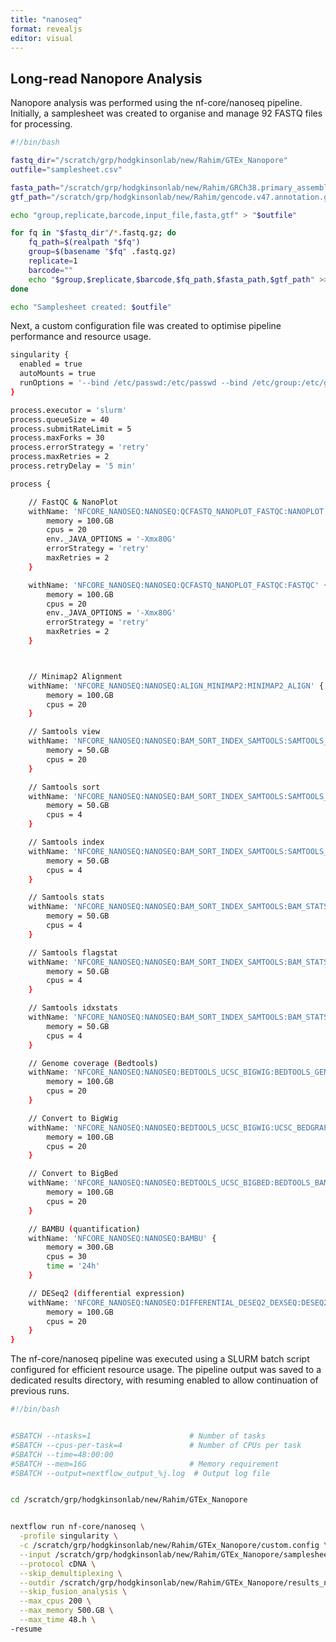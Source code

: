 ```yaml
---
title: "nanoseq"
format: revealjs
editor: visual
---
```



## Long-read Nanopore Analysis

Nanopore analysis was performed using the nf-core/nanoseq pipeline. Initially, a samplesheet was created to organise and manage 92 FASTQ files for processing.

```bash
#!/bin/bash

fastq_dir="/scratch/grp/hodgkinsonlab/new/Rahim/GTEx_Nanopore"
outfile="samplesheet.csv"

fasta_path="/scratch/grp/hodgkinsonlab/new/Rahim/GRCh38.primary_assembly.genome.fa"
gtf_path="/scratch/grp/hodgkinsonlab/new/Rahim/gencode.v47.annotation.gtf"

echo "group,replicate,barcode,input_file,fasta,gtf" > "$outfile"

for fq in "$fastq_dir"/*.fastq.gz; do
    fq_path=$(realpath "$fq")
    group=$(basename "$fq" .fastq.gz)
    replicate=1
    barcode=""
    echo "$group,$replicate,$barcode,$fq_path,$fasta_path,$gtf_path" >> "$outfile"
done

echo "Samplesheet created: $outfile"
```

Next, a custom configuration file was created to optimise pipeline performance and resource usage.

```bash

singularity {
  enabled = true
  autoMounts = true
  runOptions = '--bind /etc/passwd:/etc/passwd --bind /etc/group:/etc/group'
}

process.executor = 'slurm'
process.queueSize = 40
process.submitRateLimit = 5
process.maxForks = 30
process.errorStrategy = 'retry'
process.maxRetries = 2
process.retryDelay = '5 min'

process {

    // FastQC & NanoPlot
    withName: 'NFCORE_NANOSEQ:NANOSEQ:QCFASTQ_NANOPLOT_FASTQC:NANOPLOT' {
        memory = 100.GB
        cpus = 20
        env._JAVA_OPTIONS = '-Xmx80G'
        errorStrategy = 'retry'
        maxRetries = 2
    }

    withName: 'NFCORE_NANOSEQ:NANOSEQ:QCFASTQ_NANOPLOT_FASTQC:FASTQC' {
        memory = 100.GB
        cpus = 20
        env._JAVA_OPTIONS = '-Xmx80G'
        errorStrategy = 'retry'
        maxRetries = 2
    }



    // Minimap2 Alignment
    withName: 'NFCORE_NANOSEQ:NANOSEQ:ALIGN_MINIMAP2:MINIMAP2_ALIGN' {
        memory = 100.GB
        cpus = 20
    }

    // Samtools view
    withName: 'NFCORE_NANOSEQ:NANOSEQ:BAM_SORT_INDEX_SAMTOOLS:SAMTOOLS_VIEW_BAM' {
        memory = 50.GB
        cpus = 20
    }

    // Samtools sort
    withName: 'NFCORE_NANOSEQ:NANOSEQ:BAM_SORT_INDEX_SAMTOOLS:SAMTOOLS_SORT' {
        memory = 50.GB
        cpus = 4
    }

    // Samtools index
    withName: 'NFCORE_NANOSEQ:NANOSEQ:BAM_SORT_INDEX_SAMTOOLS:SAMTOOLS_INDEX' {
        memory = 50.GB
        cpus = 4
    }

    // Samtools stats
    withName: 'NFCORE_NANOSEQ:NANOSEQ:BAM_SORT_INDEX_SAMTOOLS:BAM_STATS_SAMTOOLS:SAMTOOLS_STATS' {
        memory = 50.GB
        cpus = 4
    }

    // Samtools flagstat
    withName: 'NFCORE_NANOSEQ:NANOSEQ:BAM_SORT_INDEX_SAMTOOLS:BAM_STATS_SAMTOOLS:SAMTOOLS_FLAGSTAT' {
        memory = 50.GB
        cpus = 4
    }

    // Samtools idxstats
    withName: 'NFCORE_NANOSEQ:NANOSEQ:BAM_SORT_INDEX_SAMTOOLS:BAM_STATS_SAMTOOLS:SAMTOOLS_IDXSTATS' {
        memory = 50.GB
        cpus = 4
    }

    // Genome coverage (Bedtools)
    withName: 'NFCORE_NANOSEQ:NANOSEQ:BEDTOOLS_UCSC_BIGWIG:BEDTOOLS_GENOMECOV' {
        memory = 100.GB
        cpus = 20
    }

    // Convert to BigWig
    withName: 'NFCORE_NANOSEQ:NANOSEQ:BEDTOOLS_UCSC_BIGWIG:UCSC_BEDGRAPHTOBIGWIG' {
        memory = 100.GB
        cpus = 20
    }

    // Convert to BigBed
    withName: 'NFCORE_NANOSEQ:NANOSEQ:BEDTOOLS_UCSC_BIGBED:BEDTOOLS_BAMBED' {
        memory = 100.GB
        cpus = 20
    }

    // BAMBU (quantification)
    withName: 'NFCORE_NANOSEQ:NANOSEQ:BAMBU' {
        memory = 300.GB
        cpus = 30
        time = '24h'
    }

    // DESeq2 (differential expression)
    withName: 'NFCORE_NANOSEQ:NANOSEQ:DIFFERENTIAL_DESEQ2_DEXSEQ:DESEQ2' {
        memory = 100.GB
        cpus = 20
    }
}

```

The nf-core/nanoseq pipeline was executed using a SLURM batch script configured for efficient resource usage. The pipeline output was saved to a dedicated results directory, with resuming enabled to allow continuation of previous runs.

```bash
#!/bin/bash


#SBATCH --ntasks=1                      # Number of tasks
#SBATCH --cpus-per-task=4               # Number of CPUs per task
#SBATCH --time=48:00:00
#SBATCH --mem=16G                       # Memory requirement
#SBATCH --output=nextflow_output_%j.log  # Output log file


cd /scratch/grp/hodgkinsonlab/new/Rahim/GTEx_Nanopore


nextflow run nf-core/nanoseq \
  -profile singularity \
  -c /scratch/grp/hodgkinsonlab/new/Rahim/GTEx_Nanopore/custom.config \
  --input /scratch/grp/hodgkinsonlab/new/Rahim/GTEx_Nanopore/samplesheet.csv \
  --protocol cDNA \
  --skip_demultiplexing \
  --outdir /scratch/grp/hodgkinsonlab/new/Rahim/GTEx_Nanopore/results_nanoseq \
  --skip_fusion_analysis \
  --max_cpus 200 \
  --max_memory 500.GB \
  --max_time 48.h \
-resume
```
